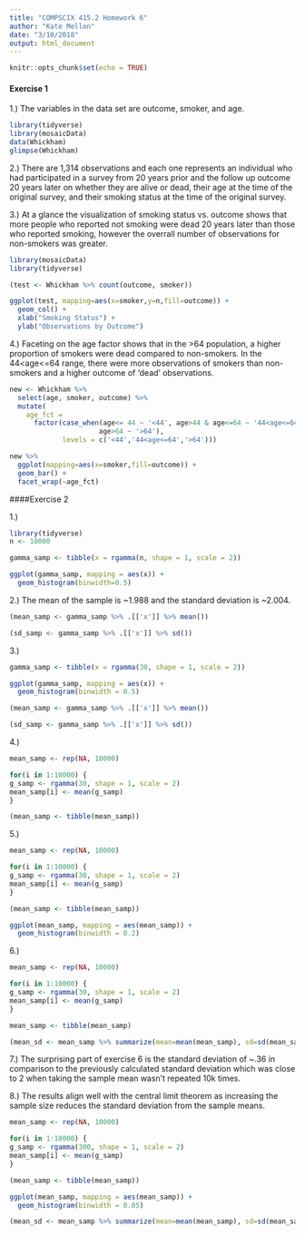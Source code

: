 ```yaml
---
title: "COMPSCIX 415.2 Homework 6"
author: "Kate Mellon"
date: "3/10/2018"
output: html_document
---
```


```r
knitr::opts_chunk$set(echo = TRUE)
```

#### Exercise 1

1.) The variables in the data set are outcome, smoker, and age.

```r

library(tidyverse)
library(mosaicData)
data(Whickham)
glimpse(Whickham)

```

2.) There are 1,314 observations and each one represents an individual who had participated in a survey from 20 years prior and the follow up outcome 20 years later on whether they are alive or dead, their age at the time of the original survey, and their smoking status at the time of the original survey. 

3.) At a glance the visualization of smoking status vs. outcome shows that more people who reported not smoking were dead 20 years later than those who reported smoking, however the overrall number of observations for non-smokers was greater.

```r
library(mosaicData)
library(tidyverse)

(test <- Whickham %>% count(outcome, smoker))

ggplot(test, mapping=aes(x=smoker,y=n,fill=outcome)) +
  geom_col() +
  xlab("Smoking Status") +
  ylab("Observations by Outcome")
```

4.) Faceting on the age factor shows that in the >64 population, a higher proportion of smokers were dead compared to non-smokers. In the 44<age<=64 range, there were more observations of smokers than non-smokers and a higher outcome of 'dead' observations.

```r
new <- Whickham %>% 
  select(age, smoker, outcome) %>% 
  mutate(
    age_fct = 
      factor(case_when(age<= 44 ~ '<44', age>44 & age<=64 ~ '44<age<=64',
                      age>64 ~ '>64'),
             levels = c('<44','44<age<=64','>64')))

new %>% 
  ggplot(mapping=aes(x=smoker,fill=outcome)) +
  geom_bar() +
  facet_wrap(~age_fct)
```


####Exercise 2

1.)

```r
library(tidyverse)
n <- 10000

gamma_samp <- tibble(x = rgamma(n, shape = 1, scale = 2))

ggplot(gamma_samp, mapping = aes(x)) +
  geom_histogram(binwidth=0.5)
```

2.) The mean of the sample is ~1.988 and the standard deviation is ~2.004.

```r
(mean_samp <- gamma_samp %>% .[['x']] %>% mean())

(sd_samp <- gamma_samp %>% .[['x']] %>% sd())

```

3.) 

```r

gamma_samp <- tibble(x = rgamma(30, shape = 1, scale = 2))

ggplot(gamma_samp, mapping = aes(x)) +
  geom_histogram(binwidth = 0.5)

(mean_samp <- gamma_samp %>% .[['x']] %>% mean())

(sd_samp <- gamma_samp %>% .[['x']] %>% sd())

```

4.) 

```r
mean_samp <- rep(NA, 10000)

for(i in 1:10000) {
g_samp <- rgamma(30, shape = 1, scale = 2)
mean_samp[i] <- mean(g_samp)
}

(mean_samp <- tibble(mean_samp))

```

5.)

```r

mean_samp <- rep(NA, 10000)

for(i in 1:10000) {
g_samp <- rgamma(30, shape = 1, scale = 2)
mean_samp[i] <- mean(g_samp)
}

(mean_samp <- tibble(mean_samp))

ggplot(mean_samp, mapping = aes(mean_samp)) +
  geom_histogram(binwidth = 0.2)

```

6.)

```r
mean_samp <- rep(NA, 10000)

for(i in 1:10000) {
g_samp <- rgamma(30, shape = 1, scale = 2)
mean_samp[i] <- mean(g_samp)
}

mean_samp <- tibble(mean_samp)

(mean_sd <- mean_samp %>% summarize(mean=mean(mean_samp), sd=sd(mean_samp)))

```

7.) The surprising part of exercise 6 is the standard deviation of ~.36 in comparison to the previously calculated standard deviation which was close to 2 when taking the sample mean wasn't repeated 10k times. 

8.) The results align well with the central limit theorem as increasing the sample size reduces the standard deviation from the sample means. 

```r
mean_samp <- rep(NA, 10000)

for(i in 1:10000) {
g_samp <- rgamma(300, shape = 1, scale = 2)
mean_samp[i] <- mean(g_samp)
}

(mean_samp <- tibble(mean_samp))

ggplot(mean_samp, mapping = aes(mean_samp)) +
  geom_histogram(binwidth = 0.05)

(mean_sd <- mean_samp %>% summarize(mean=mean(mean_samp), sd=sd(mean_samp)))

```

